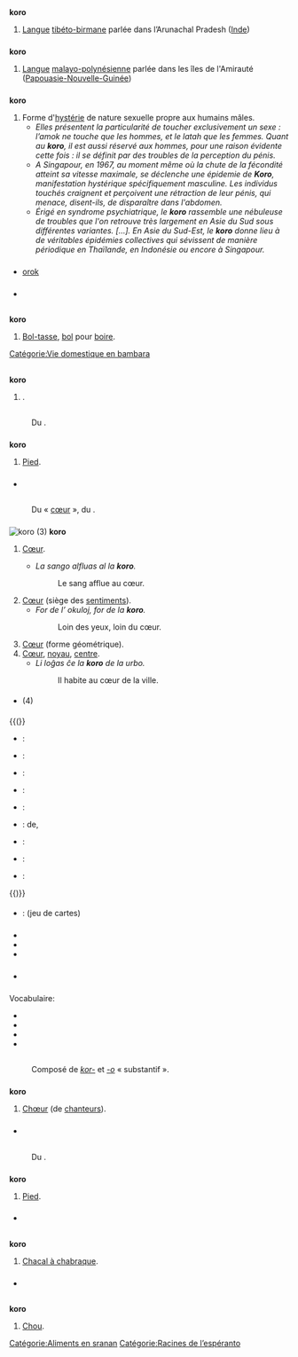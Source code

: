 {{voir|kɔrɔ}}

== {{langue|fr}} ==
=== {{S|étymologie}} ===
: {{ébauche-étym|fr}}

=== {{S|nom|fr|num=1}} ===
'''koro''' {{pron|lang=fr|kɔʁo}} {{m}} {{pluriel ?|fr}}
# [[langue|Langue]] [[tibéto-birman|tibéto-birmane]] parlée dans l’Arunachal Pradesh ([[Inde]])

=== {{S|nom|fr|num=2}} ===
'''koro''' {{pron|lang=fr|kɔʁo}} {{m}} {{pluriel ?|fr}}
# [[langue|Langue]] [[malayo-polynésien|malayo-polynésienne]] parlée dans les îles de l'Amirauté ([[Papouasie-Nouvelle-Guinée]])

==== {{S|traductions}} ====
{{trad-début}}
{{trad-fin}}

=== {{S|nom|fr|num=3}} ===
'''koro''' {{pron|lang=fr|kɔʁo}} {{m}} {{pluriel ?|fr}}
# Forme d'[[hystérie]] de nature sexuelle propre aux humains mâles.
#* ''Elles présentent la particularité de toucher exclusivement un sexe : l’amok ne touche que les hommes, et le latah que les femmes. Quant au '''koro''', il est aussi réservé aux hommes, pour une raison évidente cette fois : il se définit par des troubles de la perception du pénis.'' {{source|{{w|La Recherche}}, vol. 5, Société d'éditions scientifiques, 1974, p. 1058}}
#* ''A Singapour, en 1967, au moment même où la chute de la fécondité atteint sa vitesse maximale, se déclenche une épidemie de '''''Koro''''', manifestation hystérique spécifiquement masculine. Les individus touchés craignent et perçoivent une rétraction de leur pénis, qui menace, disent-ils, de disparaître dans l'abdomen.'' {{source|{{w|Emmanuel Todd}}, ''Le Fou et le Prolétaire'', 1979, réédition revue et augmentée, Paris : Le Livre de Poche, 1980, page 22}}
#* ''Érigé en syndrome psychiatrique, le '''''koro''''' rassemble une nébuleuse de troubles que l'on retrouve très largement en Asie du Sud sous différentes variantes. […]. En Asie du Sud-Est, le '''''koro''''' donne lieu à de véritables épidémies collectives qui sévissent de manière périodique en Thaïlande, en Indonésie ou encore à Singapour.'' {{source|Julien Bonhomme, ''Les voleurs de sexe: anthropologie d'une rumeur africaine'', éd. du Seuil, 2009, chap.1, page 25}}

==== {{S|traductions}} ====
{{trad-début}}
{{trad-fin}}

=== {{S|anagrammes}} ===
* [[orok]]

=== {{S|voir aussi}} ===
* {{WP}}

== {{langue|bm}} ==
=== {{S|étymologie}} ===
: {{ébauche-étym|bm}}

=== {{S|nom|bm}} ===
'''koro''' {{pron||bm}}
# [[bol-tasse|Bol-tasse]], [[bol]] pour [[boire]].

[[Catégorie:Vie domestique en bambara]]

== {{langue|br}} ==
=== {{S|verbe|br|flexion}} ===
{{br-forme-mut|goro|forme=Infinitif}}
'''koro''' {{pron|ˈkoːro|br}}
# {{mutation de|goro|d|br}}.

== {{langue|cst-cho}} ==
=== {{S|étymologie}} ===
:Du {{étyl|proto-costanoan|cst-cho}} {{recons|lang-mot-vedette=cst-cho|[[Reconstruction:proto-costanoan/*kolo|kolo]]}}{{réf|1}}.

=== {{S|nom|cst-cho}} ===
'''koro''' {{pron|koro|cst-cho}}
# {{anatomie|cst-cho}} [[pied#fr|Pied]].

=== {{S|références}} ===
*{{RÉF|1}} {{R:swadesh utian}}
== {{langue|eo}} ==
=== {{S|étymologie}} ===
: Du {{étyl|fr|eo}} « [[cœur]] », du {{étyl|la|eo|mot=cor}}.

=== {{S|nom|eo}} ===
{{eo-rég|'ko.ro}}
[[Fichier:Love Heart SVG.svg|thumb|right|'''koro''' (3)]]
'''koro''' {{pron|ˈko.ro|eo}} {{eo-motrac|racn=2284|t=oF|der=1}}
# {{anatomie|eo}} [[cœur|Cœur]].
#* ''La sango alfluas al la '''koro'''.''
#*:Le sang afflue au cœur.
# [[cœur|Cœur]] (siège des [[sentiment]]s).
#* ''For de l’ okuloj, for de la '''koro'''.''
#*:Loin des yeux, loin du cœur.
# [[cœur|Cœur]] (forme géométrique).
# [[cœur|Cœur]], [[noyau]], [[centre]].
#* ''Li loĝas ĉe la '''koro''' de la urbo.''
#*:Il habite au cœur de la ville.

==== {{S|synonymes}} ====
* {{lien|kerno|eo}} (4)

==== {{S|dérivés}} ====
{{(}}
* {{lien|bonkora|eo}} {{eo-ak|cl=dU}} {{eo-ss| =1}} : {{lien| |fr}}
* {{lien|kora|eo}} {{eo-ak|cl=dU}} {{eo-ss| =1}} : {{lien| |fr}}
* {{lien|koramikino|eo}} {{eo-ak|cl=dU}} {{eo-ss| =1}} : {{lien| |fr}}
* {{lien|koramiko|eo}} {{eo-ak|cl=dU}} {{eo-ss| =1}} : {{lien| |fr}}
* {{lien|kore|eo}} {{eo-ak|cl=dU}} {{eo-ss| =1}} : {{lien| |fr}}
* {{lien|korfavori|eo}} {{eo-ak|cl=dU}} {{eo-ss|PR=1}} : {{lien|avoir pitié|fr}} de, {{lien|prendre en pitié|fr}}
* {{lien|kortuŝi|eo}} {{eo-ak|cl=dU}} {{eo-ss| =1}} : {{lien| |fr}}
* {{lien|senkora|eo}} {{eo-ak|cl=dU}} {{eo-ss| =1}} : {{lien| |fr}}
* {{lien|tutkore|eo}} {{eo-ak|cl=dU}} {{eo-ss| =1}} : {{lien| |fr}}
{{)}}

==== {{S|paronymes}} ====
* {{lien|kero|eo}} {{eo-motrac|racn=2048|par=1}} {{eo-ss|PR=1}} : {{lien|cœur|fr}} (jeu de cartes)

=== {{S|prononciation}} ===
* {{écouter|lang=eo|Pays-Bas (partie continentale) (Wijchen)|audio=LL-Q143 (epo)-Robin van der Vliet-koro.wav}}
* {{écouter|lang=eo|Brésil|audio=LL-Q143 (epo)-NMaia-koro.wav}}
* {{écouter|lang=eo|France (Toulouse)|audio=LL-Q143 (epo)-Lepticed7-koro.wav}}

=== {{S|voir aussi}} ===
* {{WP|koro|lang=eo}}

=== {{S|références}} ===
Vocabulaire:
* {{R:PV}}
* {{R:PIV}}
* {{R:Retavort|rac=kor}}
* {{R:AkadUniVort|rac1="kor-"|rac2="-o"|UVn1=2284|cat=UV}}


== {{langue|io}} ==
=== {{S|étymologie}} ===
: Composé de ''[[kor-]]'' et ''[[-o]]'' « substantif ».

=== {{S|nom|io}} ===
{{io-rég|kor|ˈkɔ.r}}
'''koro''' {{pron|ˈkɔ.rɔ|lang=io}}
# [[chœur|Chœur]] (de [[chanteur]]s).

=== {{S|anagrammes}} ===
* {{lien|okro|io}}

== {{langue|css-mut}} ==
=== {{S|étymologie}} ===
:Du {{étyl|proto-costanoan|css-mut}} {{recons|lang-mot-vedette=css-mut|[[Reconstruction:proto-costanoan/*kolo|kolo]]}}{{réf|1}}.

=== {{S|nom|css-mut}} ===
'''koro''' {{pron|koro|css-mut}}
# {{anatomie|css-mut}} [[pied#fr|Pied]].

=== {{S|références}} ===
*{{RÉF|1}} {{R:swadesh utian}}

== {{langue|ngh}} ==
=== {{S|étymologie}} ===
: {{ébauche-étym|ngh}}

=== {{S|nom|ngh}} ===
'''koro ''' {{pron||ngh}} {{ngh-pl|singulier=koro|pluriel=ka koroke}}
# {{animaux|ngh}} [[chacal à chabraque|Chacal à chabraque]].

=== {{S|références}} ===
* {{Ouvrage|prénom1=Ouma|nom1=Geelmeid|titre=Ouma Geelmeid ke kx'u ǁxaǁxa Nǀuu|url=http://open.uct.ac.za/bitstream/handle/11427/17432/Shah_N%c7%80uu%20_CALDi_2016.pdf?sequence=5|année=2016|éditeur=Centre for African Language Diversity|passage=88}}

== {{langue|srn}} ==
=== {{S|étymologie}} ===
: {{ébauche-étym|srn}}

=== {{S|nom|srn}} ===
'''koro''' {{pron||srn}}
# [[chou|Chou]].

[[Catégorie:Aliments en sranan]]
[[Catégorie:Racines de l’espéranto]]

